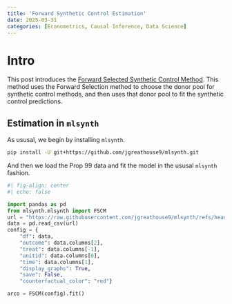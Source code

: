 ```yaml
---
title: 'Forward Synthetic Control Estimation'
date: 2025-03-31
categories: [Econometrics, Causal Inference, Data Science]
---
```

# Intro
This post introduces the [Forward Selected Synthetic Control Method](https://doi.org/10.1016/j.econlet.2024.111976). This method uses the Forward Selection method to choose the donor pool for synthetic control methods, and then uses that donor pool to fit the synthetic control predictions.

## Estimation in ```mlsynth```

As ususal, we begin by installing ```mlsynth```.

```bash
pip install -U git+https://github.com/jgreathouse9/mlsynth.git
```

And then we load the Prop 99 data and fit the model in the ususal ```mlsynth``` fashion.

```python
#| fig-align: center
#| echo: false

import pandas as pd
from mlsynth.mlsynth import FSCM
url = "https://raw.githubusercontent.com/jgreathouse9/mlsynth/refs/heads/main/basedata/smoking_data.csv"
data = pd.read_csv(url)
config = {
    "df": data,
    "outcome": data.columns[2],
    "treat": data.columns[-1],
    "unitid": data.columns[0],
    "time": data.columns[1],
    "display_graphs": True,
    "save": False,
    "counterfactual_color": "red"}

arco = FSCM(config).fit()
```
